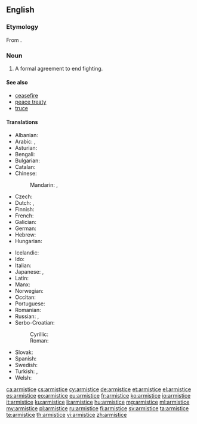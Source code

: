 ==English==

{{wikipedia}}

===Etymology===
From {{etyl|fr|en}} {{term|armistice|lang=fr}}.

===Noun===
{{en-noun}}

# A formal agreement to end fighting.

====See also====
* [[ceasefire]]
* [[peace treaty]]
* [[truce]]

====Translations====
{{trans-top|formal agreement to end fighting}}
* Albanian: {{t+|sq|armëpushim}} {{g|sq}}
* Arabic: {{t-|ar|هدنة|tr=húdna}}, {{t-|ar|وقف نار|tr=waqf nār}}
* Asturian: {{t-|ast|armisticiu|m}}
* Bengali: {{t-|bn|অস্ত্রবিরতি|sc=Beng}}
* Bulgarian: {{t+|bg|примирие|n}}
* Catalan: {{t-|ca|armistici|m}}
* Chinese:
*: Mandarin: {{t|cmn|停戰協定|sc=Hani}}, {{t|cmn|停战协定|tr=tíngzhàn xiédìng|sc=Hani}}
* Czech: {{t-|cs|příměří|n}}
* Dutch: {{t+|nl|wapenstilstand|m}}, {{t+|nl|staakt-het-vuren|n}}
* Finnish: {{t+|fi|aselepo}}
* French: {{t+|fr|armistice|m}}
* Galician: {{t-|gl|armisticio|m}}
* German: {{t+|de|Waffenstillstand|m}}
* Hebrew: {{t+|he|שביתת נשק|tr=sh"vitat neshek}}
* Hungarian: {{t+|hu|fegyverszünet}}
{{trans-mid}}
* Icelandic: {{t-|is|vopnahlé|n}}
* Ido: {{t+|io|armistico}}
* Italian: {{t+|it|armistizio|m}}
* Japanese: {{t-|ja|停戦|tr=teisen}}, {{t-|ja|休戦|tr=[[きゅうせん]], kyūsen}}
* Latin: {{t-|la|indutiae|f-p}}
* Manx: {{t-|gv|aash caggee|f}}
* Norwegian: {{t-|no|våpenhvile|m}}
* Occitan: {{t-|oc|armistici|m}}
* Portuguese: {{t+|pt|armistício|m}}
* Romanian: {{t-|ro|armistițiu|n}}
* Russian: {{t-|ru|прекращение огня|tr=prekraščénije ognjá|n}}, {{t+|ru|перемирие|tr=peremírije|n}}
* Serbo-Croatian:
*: Cyrillic: {{t-|sh|примирје|n}}
*: Roman: {{t-|sh|primirje|n}}
* Slovak: {{t-|sk|prímerie|n}}
* Spanish: {{t+|es|armisticio|m}}
* Swedish: {{t-|sv|vapenstillestånd|c}}
* Turkish: {{t+|tr|ateşkes|m}}, {{t+|tr|mütareke}}
* Welsh: {{t+|cy|cadoediad|m}}
{{trans-bottom}}

[[ca:armistice]]
[[cs:armistice]]
[[cy:armistice]]
[[de:armistice]]
[[et:armistice]]
[[el:armistice]]
[[es:armistice]]
[[eo:armistice]]
[[eu:armistice]]
[[fr:armistice]]
[[ko:armistice]]
[[io:armistice]]
[[it:armistice]]
[[ku:armistice]]
[[li:armistice]]
[[hu:armistice]]
[[mg:armistice]]
[[ml:armistice]]
[[my:armistice]]
[[pl:armistice]]
[[ru:armistice]]
[[fi:armistice]]
[[sv:armistice]]
[[ta:armistice]]
[[te:armistice]]
[[th:armistice]]
[[vi:armistice]]
[[zh:armistice]]